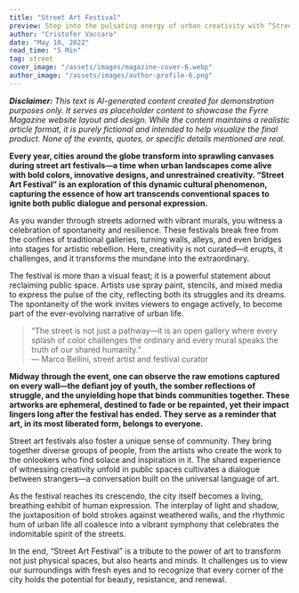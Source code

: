 ```yaml
---
title: "Street Art Festival"
preview: Step into the pulsating energy of urban creativity with “Street Art Festival.” This article immerses you in the vibrant, transformative world of street art, where public spaces burst into life with color, rebellion, and raw expression. Discover how festivals celebrating street art redefine urban culture and create a dynamic dialogue between the artist, the city, and its people.
author: "Cristofer Vaccaro"
date: "May 10, 2022"
read_time: "5 Min"
tag: street
cover_image: "/assets/images/magazine-cover-6.webp"
author_image: "/assets/images/author-profile-6.png"
---
```


_**Disclaimer:** This text is AI-generated content created for demonstration purposes only. It serves as placeholder content to showcase the Fyrre Magazine website layout and design. While the content maintains a realistic article format, it is purely fictional and intended to help visualize the final product. None of the events, quotes, or specific details mentioned are real._

**Every year, cities around the globe transform into sprawling canvases during street art festivals—a time when urban landscapes come alive with bold colors, innovative designs, and unrestrained creativity. “Street Art Festival” is an exploration of this dynamic cultural phenomenon, capturing the essence of how art transcends conventional spaces to ignite both public dialogue and personal expression.**

As you wander through streets adorned with vibrant murals, you witness a celebration of spontaneity and resilience. These festivals break free from the confines of traditional galleries, turning walls, alleys, and even bridges into stages for artistic rebellion. Here, creativity is not curated—it erupts, it challenges, and it transforms the mundane into the extraordinary.

The festival is more than a visual feast; it is a powerful statement about reclaiming public space. Artists use spray paint, stencils, and mixed media to express the pulse of the city, reflecting both its struggles and its dreams. The spontaneity of the work invites viewers to engage actively, to become part of the ever-evolving narrative of urban life.

> “The street is not just a pathway—it is an open gallery where every splash of color challenges the ordinary and every mural speaks the truth of our shared humanity.”  
> — Marco Bellini, street artist and festival curator

**Midway through the event, one can observe the raw emotions captured on every wall—the defiant joy of youth, the somber reflections of struggle, and the unyielding hope that binds communities together. These artworks are ephemeral, destined to fade or be repainted, yet their impact lingers long after the festival has ended. They serve as a reminder that art, in its most liberated form, belongs to everyone.**

Street art festivals also foster a unique sense of community. They bring together diverse groups of people, from the artists who create the work to the onlookers who find solace and inspiration in it. The shared experience of witnessing creativity unfold in public spaces cultivates a dialogue between strangers—a conversation built on the universal language of art.

As the festival reaches its crescendo, the city itself becomes a living, breathing exhibit of human expression. The interplay of light and shadow, the juxtaposition of bold strokes against weathered walls, and the rhythmic hum of urban life all coalesce into a vibrant symphony that celebrates the indomitable spirit of the streets.

In the end, “Street Art Festival” is a tribute to the power of art to transform not just physical spaces, but also hearts and minds. It challenges us to view our surroundings with fresh eyes and to recognize that every corner of the city holds the potential for beauty, resistance, and renewal.
